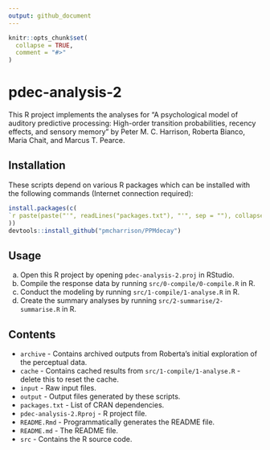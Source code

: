 ```yaml
---
output: github_document
---
```


<!-- README.md is generated from README.Rmd. Please edit that file -->

```r
knitr::opts_chunk$set(
  collapse = TRUE,
  comment = "#>"
)
```

# pdec-analysis-2

This R project implements the analyses for 
"A psychological model of auditory predictive processing: 
High-order transition probabilities, recency effects, and sensory memory"
by Peter M. C. Harrison, Roberta Bianco, Maria Chait, and Marcus T. Pearce.

## Installation

These scripts depend on various R packages which can be installed 
with the following commands (Internet connection required):

```r
install.packages(c(
`r paste(paste("'", readLines("packages.txt"), "'", sep = ""), collapse = ",\n ")`
))
devtools::install_github("pmcharrison/PPMdecay")
```

## Usage

a) Open this R project by opening `pdec-analysis-2.proj` in RStudio.
b) Compile the response data by running `src/0-compile/0-compile.R` in R.
c) Conduct the modeling by running `src/1-compile/1-analyse.R` in R.
d) Create the summary analyses by running `src/2-summarise/2-summarise.R` in R.

## Contents

- `archive` - Contains archived outputs from Roberta's initial exploration of the perceptual data.
- `cache` - Contains cached results from `src/1-compile/1-analyse.R` - delete this to reset the cache.
- `input` - Raw input files.
- `output` - Output files generated by these scripts.
- `packages.txt` - List of CRAN dependencies.
- `pdec-analysis-2.Rproj` - R project file.
- `README.Rmd` - Programmatically generates the README file.
- `README.md` - The README file.
- `src` - Contains the R source code.

